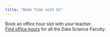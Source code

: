 ```yaml
---
title: "Book Time with Us"
---
```


Book an office hour slot with your teacher. <br>
[Find office hours](https://byuidatascience.github.io/visit/) for all the Data Science Faculty.
